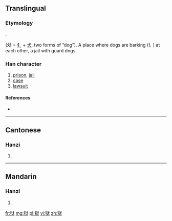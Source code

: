{{also|獄}}
==Translingual==
{{Hani-forms|狱|[[獄]]}}

===Etymology===
{{Han simp|獄|f=言|t=讠}}.

{{Han compound|㹜|t1=two dogs|讠|t2=words|ls=ic}} (㹜 = [[犭]] + [[犬]], two forms of “dog”). A place where dogs are barking (讠) at each other, a jail with guard dogs.

===Han character===
{{Han char|rn=94|rad=犬|as=06|sn=9|four=|canj=大竹戈女大 (KHIVK)}}

# [[prison]], [[jail]]
# [[case]]
# [[lawsuit]]

====References====
* {{Han ref|kx=0711.101|hdz=21346.070|uh=72F1|ud=29425}}

----

==Cantonese==

===Hanzi===
{{yue-hanzi|jyut=|y=yuk6|tra=獄}}

# {{defn|lang=yue|sort=犬06}}

----

==Mandarin==

===Hanzi===
{{cmn-hanzi|tra=獄|pin=[[yù]] ([[yu4]])|wg=yü<sup>4</sup>}}

# {{defn|lang=cmn|sort=犬06}}

[[fr:狱]]
[[mg:狱]]
[[pl:狱]]
[[vi:狱]]
[[zh:狱]]